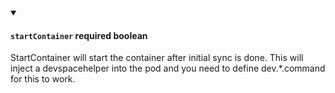 
<details className="config-field" data-expandable="false" open>
<summary>

#### `startContainer` <span class="config-field-required" data-required="false">required</span> <span class="config-field-type">boolean</span> <span class="config-field-default"></span>

StartContainer will start the container after initial sync is done. This will
inject a devspacehelper into the pod and you need to define dev.*.command for
this to work.

</summary>



</details>
